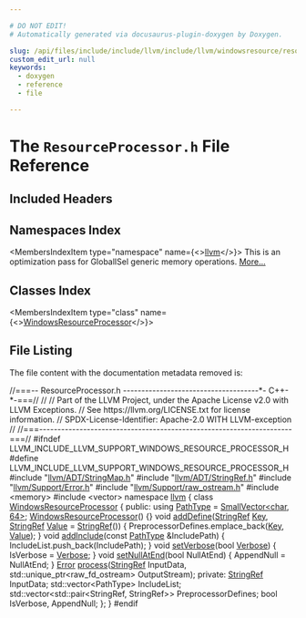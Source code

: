 ```yaml
---

# DO NOT EDIT!
# Automatically generated via docusaurus-plugin-doxygen by Doxygen.

slug: /api/files/include/include/llvm/include/llvm/windowsresource/resourceprocessor-h
custom_edit_url: null
keywords:
  - doxygen
  - reference
  - file

---
```





# The `ResourceProcessor.h` File Reference

<DoxygenPage pluginConfig={pluginConfig}>



## Included Headers

<IncludesList>
<IncludesListItem
  filePath="llvm/ADT/StringMap.h"
  permalink="/docs/api/files/include/include/llvm/include/llvm/adt/stringmap-h"
  isLocal="true" />
<IncludesListItem
  filePath="llvm/ADT/StringRef.h"
  permalink="/docs/api/files/include/include/llvm/include/llvm/adt/stringref-h"
  isLocal="true" />
<IncludesListItem
  filePath="llvm/Support/Error.h"
  permalink="/docs/api/files/include/include/llvm/include/llvm/support/error-h"
  isLocal="true" />
<IncludesListItem
  filePath="llvm/Support/raw_ostream.h"
  permalink="/docs/api/files/include/include/llvm/include/llvm/support/raw-ostream-h"
  isLocal="true" />
<IncludesListItem
  filePath="memory"
  permalink=""
  isLocal="false" />
<IncludesListItem
  filePath="vector"
  permalink=""
  isLocal="false" />
</IncludesList>

## Namespaces Index

<MembersIndex>

<MembersIndexItem
  type="namespace"
  name={<><a href="/docs/api/namespaces/llvm">llvm</a></>}>
This is an optimization pass for GlobalISel generic memory operations. <a href="/docs/api/namespaces/llvm/#details">More...</a>
</MembersIndexItem>

</MembersIndex>

## Classes Index

<MembersIndex>

<MembersIndexItem
  type="class"
  name={<><a href="/docs/api/classes/llvm/windowsresourceprocessor">WindowsResourceProcessor</a></>}>
</MembersIndexItem>

</MembersIndex>


## File Listing

The file content with the documentation metadata removed is:

<ProgramListing>

<Link id="l00001" /><CodeLine lineNumber="1"><span class="doxyHighlightComment">//===-- ResourceProcessor.h -------------------------------------&#42;- C++-&#42;-===//</span></CodeLine>
<Link id="l00002" /><CodeLine lineNumber="2"><span class="doxyHighlightComment">//</span></CodeLine>
<Link id="l00003" /><CodeLine lineNumber="3"><span class="doxyHighlightComment">// Part of the LLVM Project, under the Apache License v2.0 with LLVM Exceptions.</span></CodeLine>
<Link id="l00004" /><CodeLine lineNumber="4"><span class="doxyHighlightComment">// See https://llvm.org/LICENSE.txt for license information.</span></CodeLine>
<Link id="l00005" /><CodeLine lineNumber="5"><span class="doxyHighlightComment">// SPDX-License-Identifier: Apache-2.0 WITH LLVM-exception</span></CodeLine>
<Link id="l00006" /><CodeLine lineNumber="6"><span class="doxyHighlightComment">//</span></CodeLine>
<Link id="l00007" /><CodeLine lineNumber="7"><span class="doxyHighlightComment">//===---------------------------------------------------------------------===//</span></CodeLine>
<Link id="l00008" /><CodeLine lineNumber="8"></CodeLine>
<Link id="l00009" /><CodeLine lineNumber="9"><span class="doxyHighlightPreprocessor">#ifndef LLVM&#95;INCLUDE&#95;LLVM&#95;SUPPORT&#95;WINDOWS&#95;RESOURCE&#95;PROCESSOR&#95;H</span></CodeLine>
<Link id="l00010" /><CodeLine lineNumber="10"><span class="doxyHighlightPreprocessor">#define LLVM&#95;INCLUDE&#95;LLVM&#95;SUPPORT&#95;WINDOWS&#95;RESOURCE&#95;PROCESSOR&#95;H</span></CodeLine>
<Link id="l00011" /><CodeLine lineNumber="11"></CodeLine>
<Link id="l00012" /><CodeLine lineNumber="12"><span class="doxyHighlightPreprocessor">#include &quot;<a href="/docs/api/files/include/include/llvm/include/llvm/adt/stringmap-h">llvm/ADT/StringMap.h</a>&quot;</span></CodeLine>
<Link id="l00013" /><CodeLine lineNumber="13"><span class="doxyHighlightPreprocessor">#include &quot;<a href="/docs/api/files/include/include/llvm/include/llvm/adt/stringref-h">llvm/ADT/StringRef.h</a>&quot;</span></CodeLine>
<Link id="l00014" /><CodeLine lineNumber="14"><span class="doxyHighlightPreprocessor">#include &quot;<a href="/docs/api/files/include/include/llvm/include/llvm/support/error-h">llvm/Support/Error.h</a>&quot;</span></CodeLine>
<Link id="l00015" /><CodeLine lineNumber="15"><span class="doxyHighlightPreprocessor">#include &quot;<a href="/docs/api/files/include/include/llvm/include/llvm/support/raw-ostream-h">llvm/Support/raw&#95;ostream.h</a>&quot;</span></CodeLine>
<Link id="l00016" /><CodeLine lineNumber="16"></CodeLine>
<Link id="l00017" /><CodeLine lineNumber="17"><span class="doxyHighlightPreprocessor">#include &lt;memory&gt;</span></CodeLine>
<Link id="l00018" /><CodeLine lineNumber="18"><span class="doxyHighlightPreprocessor">#include &lt;vector&gt;</span></CodeLine>
<Link id="l00019" /><CodeLine lineNumber="19"></CodeLine>
<Link id="l00020" /><CodeLine lineNumber="20"></CodeLine>
<Link id="l00021" /><CodeLine lineNumber="21"><span class="doxyHighlightKeyword">namespace </span><span class="doxyHighlight"><a href="/docs/api/namespaces/llvm">llvm</a> &#123;</span></CodeLine>
<Link id="l00022" /><CodeLine lineNumber="22"></CodeLine>
<Link id="l00023" /><CodeLine lineNumber="23" lineLink="/docs/api/classes/llvm/windowsresourceprocessor"><span class="doxyHighlightKeyword">class </span><span class="doxyHighlight"><a href="/docs/api/classes/llvm/windowsresourceprocessor/#a8041044f46db70c1f80de62f9c5b69bc">WindowsResourceProcessor</a> &#123;</span></CodeLine>
<Link id="l00024" /><CodeLine lineNumber="24"><span class="doxyHighlightKeyword">public</span><span class="doxyHighlight">:</span></CodeLine>
<Link id="l00025" /><CodeLine lineNumber="25" lineLink="/docs/api/classes/llvm/windowsresourceprocessor/#ae474efd0dc2a57437c1bf53d3f23793b"><span class="doxyHighlight">  </span><span class="doxyHighlightKeyword">using </span><span class="doxyHighlight"><a href="/docs/api/classes/llvm/windowsresourceprocessor/#ae474efd0dc2a57437c1bf53d3f23793b">PathType</a> = <a href="/docs/api/classes/llvm/smallvector">SmallVector&lt;char, 64&gt;</a>;</span></CodeLine>
<Link id="l00026" /><CodeLine lineNumber="26"></CodeLine>
<Link id="l00027" /><CodeLine lineNumber="27" lineLink="/docs/api/classes/llvm/windowsresourceprocessor/#a8041044f46db70c1f80de62f9c5b69bc"><span class="doxyHighlight">  <a href="/docs/api/classes/llvm/windowsresourceprocessor/#a8041044f46db70c1f80de62f9c5b69bc">WindowsResourceProcessor</a>() &#123;&#125;</span></CodeLine>
<Link id="l00028" /><CodeLine lineNumber="28"></CodeLine>
<Link id="l00029" /><CodeLine lineNumber="29" lineLink="/docs/api/classes/llvm/windowsresourceprocessor/#a549ed7d2c617ea9d88f53f1bb19cf1f7"><span class="doxyHighlight">  </span><span class="doxyHighlightKeywordType">void</span><span class="doxyHighlight"> <a href="/docs/api/classes/llvm/windowsresourceprocessor/#a549ed7d2c617ea9d88f53f1bb19cf1f7">addDefine</a>(<a href="/docs/api/classes/llvm/stringref">StringRef</a> <a href="/docs/api/namespaces/llvm/#a98c6256d0644613c6b5b3e2ef06ef5ce">Key</a>, <a href="/docs/api/classes/llvm/stringref">StringRef</a> <a href="/docs/api/classes/llvm/value">Value</a> = <a href="/docs/api/classes/llvm/stringref">StringRef</a>()) &#123;</span></CodeLine>
<Link id="l00030" /><CodeLine lineNumber="30"><span class="doxyHighlight">    PreprocessorDefines.emplace&#95;back(<a href="/docs/api/namespaces/llvm/#a98c6256d0644613c6b5b3e2ef06ef5ce">Key</a>, <a href="/docs/api/classes/llvm/value">Value</a>);</span></CodeLine>
<Link id="l00031" /><CodeLine lineNumber="31"><span class="doxyHighlight">  &#125;</span></CodeLine>
<Link id="l00032" /><CodeLine lineNumber="32" lineLink="/docs/api/classes/llvm/windowsresourceprocessor/#aeb10f3547a4a60270dbb6cbf7c8a1205"><span class="doxyHighlight">  </span><span class="doxyHighlightKeywordType">void</span><span class="doxyHighlight"> <a href="/docs/api/classes/llvm/windowsresourceprocessor/#aeb10f3547a4a60270dbb6cbf7c8a1205">addInclude</a>(</span><span class="doxyHighlightKeyword">const</span><span class="doxyHighlight"> <a href="/docs/api/classes/llvm/windowsresourceprocessor/#ae474efd0dc2a57437c1bf53d3f23793b">PathType</a> &amp;IncludePath) &#123;</span></CodeLine>
<Link id="l00033" /><CodeLine lineNumber="33"><span class="doxyHighlight">    IncludeList.push&#95;back(IncludePath);</span></CodeLine>
<Link id="l00034" /><CodeLine lineNumber="34"><span class="doxyHighlight">  &#125;</span></CodeLine>
<Link id="l00035" /><CodeLine lineNumber="35" lineLink="/docs/api/classes/llvm/windowsresourceprocessor/#ab791c8b6bcf22647172d5e937d81bc18"><span class="doxyHighlight">  </span><span class="doxyHighlightKeywordType">void</span><span class="doxyHighlight"> <a href="/docs/api/classes/llvm/windowsresourceprocessor/#ab791c8b6bcf22647172d5e937d81bc18">setVerbose</a>(</span><span class="doxyHighlightKeywordType">bool</span><span class="doxyHighlight"> <a href="/docs/api/namespaces/llvm/#adacba4cb06d1dd9232ee3d2d49a44d8fad4a9fa383ab700c5bdd6f31cf7df0faf">Verbose</a>) &#123; IsVerbose = <a href="/docs/api/namespaces/llvm/#adacba4cb06d1dd9232ee3d2d49a44d8fad4a9fa383ab700c5bdd6f31cf7df0faf">Verbose</a>; &#125;</span></CodeLine>
<Link id="l00036" /><CodeLine lineNumber="36" lineLink="/docs/api/classes/llvm/windowsresourceprocessor/#aefccd412ecd508c0b3b2f5e87f4b66b4"><span class="doxyHighlight">  </span><span class="doxyHighlightKeywordType">void</span><span class="doxyHighlight"> <a href="/docs/api/classes/llvm/windowsresourceprocessor/#aefccd412ecd508c0b3b2f5e87f4b66b4">setNullAtEnd</a>(</span><span class="doxyHighlightKeywordType">bool</span><span class="doxyHighlight"> NullAtEnd) &#123; AppendNull = NullAtEnd; &#125;</span></CodeLine>
<Link id="l00037" /><CodeLine lineNumber="37"></CodeLine>
<Link id="l00038" /><CodeLine lineNumber="38" lineLink="/docs/api/classes/llvm/windowsresourceprocessor/#af895cb3b36457944b07df0cf3cfed821"><span class="doxyHighlight">  <a href="/docs/api/classes/llvm/error">Error</a> <a href="/docs/api/classes/llvm/windowsresourceprocessor/#af895cb3b36457944b07df0cf3cfed821">process</a>(<a href="/docs/api/classes/llvm/stringref">StringRef</a> InputData,</span></CodeLine>
<Link id="l00039" /><CodeLine lineNumber="39"><span class="doxyHighlight">    std::unique&#95;ptr&lt;raw&#95;fd&#95;ostream&gt; OutputStream);</span></CodeLine>
<Link id="l00040" /><CodeLine lineNumber="40"></CodeLine>
<Link id="l00041" /><CodeLine lineNumber="41"><span class="doxyHighlightKeyword">private</span><span class="doxyHighlight">:</span></CodeLine>
<Link id="l00042" /><CodeLine lineNumber="42"><span class="doxyHighlight">  <a href="/docs/api/classes/llvm/stringref">StringRef</a> InputData;</span></CodeLine>
<Link id="l00043" /><CodeLine lineNumber="43"><span class="doxyHighlight">  std::vector&lt;PathType&gt; IncludeList;</span></CodeLine>
<Link id="l00044" /><CodeLine lineNumber="44"><span class="doxyHighlight">  std::vector&lt;std::pair&lt;StringRef, StringRef&gt;&gt; PreprocessorDefines;</span></CodeLine>
<Link id="l00045" /><CodeLine lineNumber="45"><span class="doxyHighlight">  </span><span class="doxyHighlightKeywordType">bool</span><span class="doxyHighlight"> IsVerbose, AppendNull;</span></CodeLine>
<Link id="l00046" /><CodeLine lineNumber="46"><span class="doxyHighlight">&#125;;</span></CodeLine>
<Link id="l00047" /><CodeLine lineNumber="47"></CodeLine>
<Link id="l00048" /><CodeLine lineNumber="48"><span class="doxyHighlight">&#125;</span></CodeLine>
<Link id="l00049" /><CodeLine lineNumber="49"></CodeLine>
<Link id="l00050" /><CodeLine lineNumber="50"><span class="doxyHighlightPreprocessor">#endif</span></CodeLine>

</ProgramListing>


</DoxygenPage>
